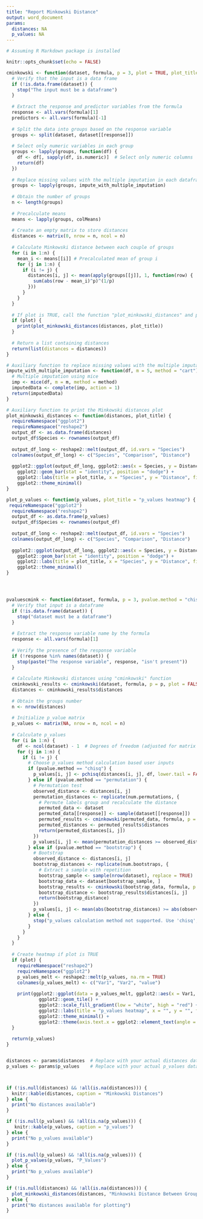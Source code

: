 ---
title: "Report Minkowski Distance"
output: word_document
params:
  distances: NA
  p_values: NA
---

```{r echo=FALSE, message=FALSE, warning=FALSE}
# Assuming R Markdown package is installed

knitr::opts_chunk$set(echo = FALSE)

cminkowski <- function(dataset, formula, p = 3, plot = TRUE, plot_title = "Minkowski Distance Between Groups") {
  # Verify that the input is a data frame
  if (!is.data.frame(dataset)) {
    stop("The input must be a dataframe")
  }
  
  # Extract the response and predictor variables from the formula
  response <- all.vars(formula)[1]
  predictors <- all.vars(formula)[-1]
  
  # Split the data into groups based on the response variable
  groups <- split(dataset, dataset[[response]])
  
  # Select only numeric variables in each group
  groups <- lapply(groups, function(df) {
    df <- df[, sapply(df, is.numeric)]  # Select only numeric columns
    return(df)
  })
  
  # Replace missing values with the multiple imputation in each dataframe into the list 
  groups <- lapply(groups, impute_with_multiple_imputation)
  
  # Obtain the number of groups
  n <- length(groups)
  
  # Precalculate means
  means <- lapply(groups, colMeans)
  
  # Create an empty matrix to store distances
  distances <- matrix(0, nrow = n, ncol = n)
  
  # Calculate Minkowski distance between each couple of groups
  for (i in 1:n) {
    mean_i <- means[[i]] # Precalculated mean of group i
    for (j in 1:n) {
      if (i != j) {
        distances[i, j] <- mean(apply(groups[[j]], 1, function(row) {
          sum(abs(row - mean_i)^p)^(1/p)
        }))
      }
    }
  }
  
  # If plot is TRUE, call the function "plot_minkowski_distances" and print the plot
  if (plot) {
    print(plot_minkowski_distances(distances, plot_title))
  }
  
  # Return a list containing distances
  return(list(distances = distances))
}

# Auxiliary function to replace missing values with the multiple imputation
impute_with_multiple_imputation <- function(df, m = 5, method = "cart") {
  # Multiple imputation using mice
  imp <- mice(df, m = m, method = method)
  imputedData <- complete(imp, action = 1)
  return(imputedData)
}

# Auxiliary function to print the Minkowski distances plot
plot_minkowski_distances <- function(distances, plot_title) {
  requireNamespace("ggplot2")
  requireNamespace("reshape2")
  output_df <- as.data.frame(distances)
  output_df$Species <- rownames(output_df)
  
  output_df_long <- reshape2::melt(output_df, id.vars = "Species")
  colnames(output_df_long) <- c("Species", "Comparison", "Distance")
  
  ggplot2::ggplot(output_df_long, ggplot2::aes(x = Species, y = Distance, fill = Comparison)) +
    ggplot2::geom_bar(stat = "identity", position = "dodge") +
    ggplot2::labs(title = plot_title, x = "Species", y = "Distance", fill = "Comparison") +
    ggplot2::theme_minimal()
}

plot_p_values <- function(p_values, plot_title = "p_values heatmap") {
 requireNamespace("ggplot2")
  requireNamespace("reshape2")
  output_df <- as.data.frame(p_values)
  output_df$Species <- rownames(output_df)
  
  output_df_long <- reshape2::melt(output_df, id.vars = "Species")
  colnames(output_df_long) <- c("Species", "Comparison", "Distance")
  
  ggplot2::ggplot(output_df_long, ggplot2::aes(x = Species, y = Distance, fill = Comparison)) +
    ggplot2::geom_bar(stat = "identity", position = "dodge") +
    ggplot2::labs(title = plot_title, x = "Species", y = "Distance", fill = "Comparison") +
    ggplot2::theme_minimal()
}




pvaluescmink <- function(dataset, formula, p = 3, pvalue.method = "chisq", num.permutations = 100, num.bootstraps = 10, plot = TRUE) {
  # Verify that input is a dataframe
  if (!is.data.frame(dataset)) {
    stop("dataset must be a dataframe")
  }
  
  # Extract the response variable name by the formula
  response <- all.vars(formula)[1]
  
  # Verify the presence of the response variable
  if (!response %in% names(dataset)) {
    stop(paste("The response variable", response, "isn't present"))
  }
  
  # Calculate Minkowski distances using "cminkowski" function
  cminkowski_results <- cminkowski(dataset, formula, p = p, plot = FALSE)
  distances <- cminkowski_results$distances
  
  # Obtain the groups number
  n <- nrow(distances)
  
  # Initialize p_value matrix
  p_values <- matrix(NA, nrow = n, ncol = n)
  
  # Calculate p_values
  for (i in 1:n) {
    df <- ncol(dataset) - 1  # Degrees of freedom (adjusted for matrix covariance estimate)
    for (j in 1:n) {
      if (i != j) {
        # Choose p_values method calculation based user inputs
        if (pvalue.method == "chisq") {
          p_values[i, j] <- pchisq(distances[i, j], df, lower.tail = FALSE, log.p = TRUE)
        } else if (pvalue.method == "permutation") {
          # Permutation test
          observed_distance <- distances[i, j]
          permutation_distances <- replicate(num.permutations, {
            # Permute labels group and recalculate the distance
            permuted_data <- dataset
            permuted_data[[response]] <- sample(dataset[[response]])
            permuted_results <- cminkowski(permuted_data, formula, p = p, plot = FALSE)
            permuted_distances <- permuted_results$distances
            return(permuted_distances[i, j])
          })
          p_values[i, j] <- mean(permutation_distances >= observed_distance)
        } else if (pvalue.method == "bootstrap") {
          # Bootstrap
          observed_distance <- distances[i, j]
          bootstrap_distances <- replicate(num.bootstraps, {
            # Extract a sample with repetition 
            bootstrap_sample <- sample(nrow(dataset), replace = TRUE)
            bootstrap_data <- dataset[bootstrap_sample, ]
            bootstrap_results <- cminkowski(bootstrap_data, formula, p = p, plot = FALSE)
            bootstrap_distance <- bootstrap_results$distances[i, j]
            return(bootstrap_distance)
          })
          p_values[i, j] <- mean(abs(bootstrap_distances) >= abs(observed_distance))
        } else {
          stop("p_values calculation method not supported. Use 'chisq', 'permutation' or 'bootstrap'.")
        }
      }
    }
  }
  
  # Create heatmap if plot is TRUE
  if (plot) {
    requireNamespace("reshape2")
    requireNamespace("ggplot2")
    p_values_melt <- reshape2::melt(p_values, na.rm = TRUE)
    colnames(p_values_melt) <- c("Var1", "Var2", "value")
    
    print(ggplot2::ggplot(data = p_values_melt, ggplot2::aes(x = Var1, y = Var2, fill = value)) +
            ggplot2::geom_tile() +
            ggplot2::scale_fill_gradient(low = "white", high = "red") +
            ggplot2::labs(title = "p_values heatmap", x = "", y = "", fill = "p_value") +
            ggplot2::theme_minimal() +
            ggplot2::theme(axis.text.x = ggplot2::element_text(angle = 45, hjust = 1)))
  }
  
  return(p_values)
}


distances <- params$distances  # Replace with your actual distances data
p_values <- params$p_values    # Replace with your actual p_values data



if (!is.null(distances) && !all(is.na(distances))) {
  knitr::kable(distances, caption = "Minkowski Distances")
} else {
  print("No distances available")
}

if (!is.null(p_values) && !all(is.na(p_values))) {
   knitr::kable(p_values, caption = "p_values")
} else {
  print("No p_values available")
}

if (!is.null(p_values) && !all(is.na(p_values))) {
  plot_p_values(p_values, "P_Values")
} else {
  print("No p_values available")
}

if (!is.null(distances) && !all(is.na(distances))) {
  plot_minkowski_distances(distances, "Minkowski Distance Between Groups")
} else {
  print("No distances available for plotting")
}


```